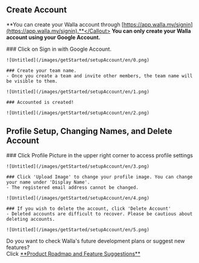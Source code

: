 
## Create Account

<Callout type='info' emoji="🔔">**You can create your Walla account through
    [https://app.walla.my/signin](https://app.walla.my/signin).**</Callout>
<Callout type='warning' emoji="⚠️">**You can only create your Walla account using your Google Account.**</Callout>

<Steps>
    ### Click on Sign in with Google Account.

    ![Untitled](/images/getStarted/setupAccount/en/0.png)

    ### Create your team name.
    - Once you create a team and invite other members, the team name will be visible to them.

    ![Untitled](/images/getStarted/setupAccount/en/1.png)

    ### Accounted is created!

    ![Untitled](/images/getStarted/setupAccount/en/2.png)
</Steps>

## Profile Setup, Changing Names, and Delete Account

<Steps>
    ### Click Profile Picture in the upper right corner to access profile settings

    ![Untitled](/images/getStarted/setupAccount/en/3.png)

    ### Click 'Upload Image' to change your profile image. You can change your name under 'Display Name'.
    - The registered email address cannot be changed.

    ![Untitled](/images/getStarted/setupAccount/en/4.png)

    ### If you wish to delete the account, click 'Delete Account'
    - Deleted accounts are difficult to recover. Please be cautious about deleting accounts.

    ![Untitled](/images/getStarted/setupAccount/en/5.png)

</Steps>



<Callout type='info' emoji="🔔">
    Do you want to check Walla's future development plans or suggest new features? <br/>Click <a
    href='https://app.walla.my/support/featureRequest'
    target="_blank"
    rel="noopener noreferrer"
    style={{textDecoration: 'underline'}}>**Product
    Roadmap and Feature Suggestions**</a>
</Callout>